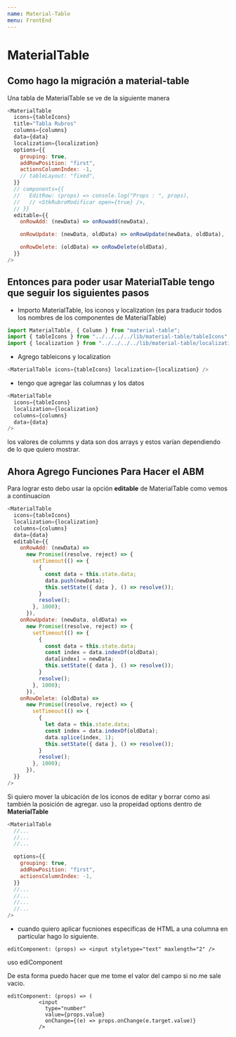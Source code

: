 ```yaml
---
name: Material-Table
menu: FrontEnd
---
```


# MaterialTable

## Como hago la migración a material-table

Una tabla de MaterialTable se ve de la siguiente manera

```javascript
<MaterialTable
  icons={tableIcons}
  title="Tabla Rubros"
  columns={columns}
  data={data}
  localization={localization}
  options={{
    grouping: true,
    addRowPosition: "first",
    actionsColumnIndex: -1,
    // tableLayout: "fixed",
  }}
  // components={{
  //   EditRow: (props) => console.log("Props : ", props),
  //   // <StkRubroModificar open={true} />,
  // }}
  editable={{
    onRowAdd: (newData) => onRowadd(newData),

    onRowUpdate: (newData, oldData) => onRowUpdate(newData, oldData),

    onRowDelete: (oldData) => onRowDelete(oldData),
  }}
/>
```

## Entonces para poder usar MaterialTable tengo que seguir los siguientes pasos

- Importo MaterialTable, los iconos y localization (es para traducir todos los nombres de los componentes de MaterialTable)

```javascript
import MaterialTable, { Column } from "material-table";
import { tableIcons } from "../../../../lib/material-table/tableIcons";
import { localization } from "../../../../lib/material-table/localization";
```

- Agrego tableicons y localization

```javascript
<MaterialTable icons={tableIcons} localization={localization} />
```

- tengo que agregar las columnas y los datos

```javascript
<MaterialTable
  icons={tableIcons}
  localization={localization}
  columns={columns}
  data={data}
/>
```

los valores de columns y data son dos arrays y estos varían dependiendo de lo que quiero mostrar.

## Ahora Agrego Funciones Para Hacer el ABM

Para lograr esto debo usar la opción **editable** de MaterialTable como vemos a continuacion

```javascript
<MaterialTable
  icons={tableIcons}
  localization={localization}
  columns={columns}
  data={data}
  editable={{
    onRowAdd: (newData) =>
      new Promise((resolve, reject) => {
        setTimeout(() => {
          {
            const data = this.state.data;
            data.push(newData);
            this.setState({ data }, () => resolve());
          }
          resolve();
        }, 1000);
      }),
    onRowUpdate: (newData, oldData) =>
      new Promise((resolve, reject) => {
        setTimeout(() => {
          {
            const data = this.state.data;
            const index = data.indexOf(oldData);
            data[index] = newData;
            this.setState({ data }, () => resolve());
          }
          resolve();
        }, 1000);
      }),
    onRowDelete: (oldData) =>
      new Promise((resolve, reject) => {
        setTimeout(() => {
          {
            let data = this.state.data;
            const index = data.indexOf(oldData);
            data.splice(index, 1);
            this.setState({ data }, () => resolve());
          }
          resolve();
        }, 1000);
      }),
  }}
/>
```

Si quiero mover la ubicación de los iconos de editar y borrar como asi también la posición de agregar. uso la propeidad options dentro de **MaterialTable**

```javascript
<MaterialTable
  //...
  //...
  //...

  options={{
    grouping: true,
    addRowPosition: "first",
    actionsColumnIndex: -1,
  }}
  //...
  //...
  //...
  //...
/>
```

- cuando quiero aplicar fucniones especificas de HTML a una columna en particular hago lo siguiente.

`editComponent: (props) => <input styletype="text" maxlength="2" />`

uso ediComponent

De esta forma puedo hacer que me tome el valor del campo si no me sale vacio.

```
editComponent: (props) => (
          <input
            type="number"
            value={props.value}
            onChange={(e) => props.onChange(e.target.value)}
          />
```
